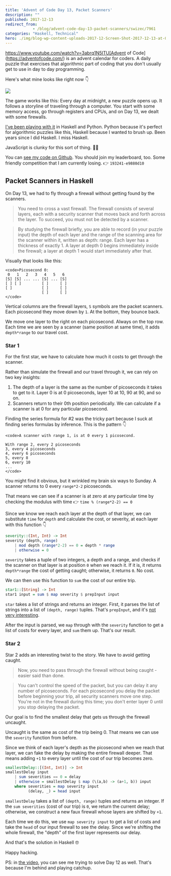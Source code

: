 ```yaml
---
title: 'Advent of Code Day 13, Packet Scanners'
description: ""
published: 2017-12-13
redirect_from: 
            - /blog/advent-code-day-13-packet-scanners/swizec/7961
categories: "Haskell, Technical"
hero: ./img/blog-wp-content-uploads-2017-12-Screen-Shot-2017-12-13-at-08.14.34-inline.png
---
```

https://www.youtube.com/watch?v=3abrq1N5ITU[Advent of Code](https://adventofcode.com/) is an advent calendar for coders. A daily puzzle that exercises that algorithmic part of coding that you don&#x27;t usually get to use in day to day programming.

Here&#x27;s what mine looks like right now 👇

![](./img/blog-wp-content-uploads-2017-12-Screen-Shot-2017-12-13-at-08.14.34-inline.png)

The game works like this: Every day at midnight, a new puzzle opens up. It follows a storyline of traveling through a computer. You start with some memory access, go through registers and CPUs, and on Day 13, we dealt with some firewalls.

[I&#x27;ve been playing with it](https://www.youtube.com/playlist?list=PLF8WgaD4xmjWaUkBRoQiYGCV3WSKRH0pU) in Haskell and Python. Python because it&#x27;s perfect for algorithmic puzzles like this, Haskell because I wanted to brush up. Been years since I did Haskell. I miss Haskell.

JavaScript is clunky for this sort of thing. 🤷‍♀️

You can [see my code on Github](https://github.com/Swizec/advent-of-code-2017). You should join my leaderboard, too. Some friendly competition that I am currently losing. 👉 `193241-e9880d10`

## Packet Scanners in Haskell

On Day 13, we had to fly through a firewall without getting found by the scanners.

> You need to cross a vast firewall. The firewall consists of several layers, each with a security scanner that moves back and forth across the layer. To succeed, you must not be detected by a scanner.

> By studying the firewall briefly, you are able to record (in your puzzle input) the depth of each layer and the range of the scanning area for the scanner within it, written as depth: range. Each layer has a thickness of exactly 1. A layer at depth 0 begins immediately inside the firewall; a layer at depth 1 would start immediately after that.

Visually that looks like this:

```undefined
<code>Picosecond 0:
 0   1   2   3   4   5   6
[S] [S] ... ... [S] ... [S]
[ ] [ ]         [ ]     [ ]
[ ]             [ ]     [ ]
                [ ]     [ ]
</code>
```

Vertical columns are the firewall layers, `S` symbols are the packet scanners. Each picosecond they move down by `1`. At the bottom, they bounce back.

We move one layer to the right on each picosecond. Always on the top row. Each time we are seen by a scanner (same position at same time), it adds `depth*range` to our travel cost.

### Star 1

For the first star, we have to calculate how much it costs to get through the scanner.

Rather than simulate the firewall and our travel through it, we can rely on two key insights:

1. The depth of a layer is the same as the number of picoseconds it takes to get to it. Layer 0 is at 0 picoseconds, layer 10 at 10, 90 at 90, and so on.
2. Scanners return to their 0th position periodically. We can calculate if a scanner is at 0 for any particular picosecond.

Finding the series formula for #2 was the tricky part because I suck at finding series formulas by inference. This is the pattern 👇

```undefined
<code>A scanner with range 1, is at 0 every 1 picosecond.

With range 2, every 2 picoseconds
3, every 4 picoseconds
4, every 6 picoseconds
5, every 8
6, every 10
...
</code>
```

You might find it obvious, but it wrinkled my brain six ways to Sunday. A scanner returns to 0 every `range*2-2` picoseconds.

That means we can see if a scanner is at zero at any particular time by checking the modulus with time 👉 `time % (range*2-2) == 0`

Since we know we reach each layer at the depth of that layer, we can substitute `time` for `depth` and calculate the cost, or severity, at each layer with this function 👇

```haskell
severity::(Int, Int) -> Int
severity (depth, range)
    | mod depth (range*2-2) == 0 = depth * range
    | otherwise = 0
```

`severity` takes a tuple of two integers, a depth and a range, and checks if the scanner on that layer is at position `0` when we reach it. If it is, it returns `depth*range` the cost of getting caught; otherwise, it returns `0`. No cost.

We can then use this function to `sum` the cost of our entire trip.

```haskell
star1::[String] -> Int
star1 input = sum $ map severity $ prepInput input
```

`star` takes a list of strings and returns an integer. First, it parses the list of strings into a list of `(depth, range)` tuples. That&#x27;s `prepInput`, and it&#x27;s [not very interesting](https://github.com/Swizec/advent-of-code-2017/blob/master/13.hs#L50).

After the input is parsed, we `map` through with the `severity` function to get a list of costs for every layer, and `sum` them up. That&#x27;s our result.

### Star 2

Star 2 adds an interesting twist to the story. We have to avoid getting caught.

> Now, you need to pass through the firewall without being caught - easier said than done.

> You can&#x27;t control the speed of the packet, but you can delay it any number of picoseconds. For each picosecond you delay the packet before beginning your trip, all security scanners move one step. You&#x27;re not in the firewall during this time; you don&#x27;t enter layer 0 until you stop delaying the packet.

Our goal is to find the smallest delay that gets us through the firewall uncaught.

Uncaught is the same as cost of the trip being 0. That means we can use the `severity` function from before.

Since we think of each layer&#x27;s depth as the picosecond when we reach that layer, we can fake the delay by making the entire firewall deeper. That means adding `+1` to every layer until the cost of our trip becomes zero.

```haskell
smallestDelay::[(Int, Int)] -> Int
smallestDelay input
    | sum severities == 0 = delay
    | otherwise = smallestDelay $ map (\(a,b) -> (a+1, b)) input
    where severities = map severity input
          (delay, _) = head input
```

`smallestDelay` takes a list of `(depth, range)` tuples and returns an integer. If the `sum severities` (cost of our trip) is `0`, we return the current delay; otherwise, we construct a new faux firewall whose layers are shifted by `+1`.

Each time we do this, we use `map severity input` to get a list of costs and take the `head` of our input firewall to see the delay. Since we&#x27;re shifting the whole firewall, the &quot;depth&quot; of the first layer represents our delay.

And that&#x27;s the solution in Haskell 🤓

Happy hacking.

PS: in [the video](https://www.youtube.com/watch?v=3abrq1N5ITU), you can see me trying to solve Day 12 as well. That&#x27;s because I&#x27;m behind and playing catchup.
